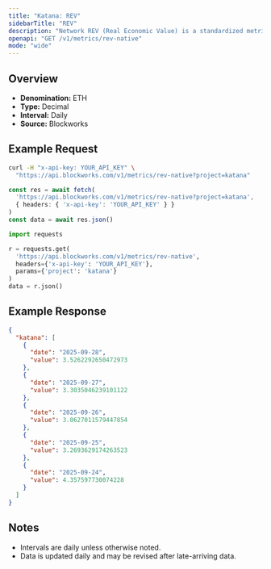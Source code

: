 ```yaml
---
title: "Katana: REV"
sidebarTitle: "REV"
description: "Network REV (Real Economic Value) is a standardized metric that tracks blockchain value accrual generated by user activity. REV consists of both in-protocol transaction fees and out-of-protocol tips that users pay for transaction execution, so it measures the monetary demand to transact onchain."
openapi: "GET /v1/metrics/rev-native"
mode: "wide"
---
```


## Overview

- **Denomination:** ETH
- **Type:** Decimal
- **Interval:** Daily
- **Source:** Blockworks

## Example Request

<CodeGroup>

```bash cURL
curl -H "x-api-key: YOUR_API_KEY" \
  "https://api.blockworks.com/v1/metrics/rev-native?project=katana"
```

```typescript TypeScript
const res = await fetch(
  'https://api.blockworks.com/v1/metrics/rev-native?project=katana',
  { headers: { 'x-api-key': 'YOUR_API_KEY' } }
)
const data = await res.json()
```

```python Python
import requests

r = requests.get(
  'https://api.blockworks.com/v1/metrics/rev-native',
  headers={'x-api-key': 'YOUR_API_KEY'},
  params={'project': 'katana'}
)
data = r.json()
```

</CodeGroup>

## Example Response

```json
{
  "katana": [
    {
      "date": "2025-09-28",
      "value": 3.5262292650472973
    },
    {
      "date": "2025-09-27",
      "value": 3.3035046239101122
    },
    {
      "date": "2025-09-26",
      "value": 3.0627011579447854
    },
    {
      "date": "2025-09-25",
      "value": 3.2693629174263523
    },
    {
      "date": "2025-09-24",
      "value": 4.357597730074228
    }
  ]
}
```

## Notes
- Intervals are daily unless otherwise noted.
- Data is updated daily and may be revised after late-arriving data.